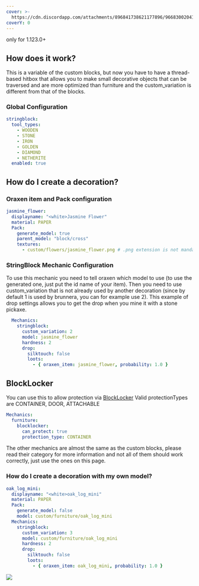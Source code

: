 ```yaml
---
cover: >-
  https://cdn.discordapp.com/attachments/896841738621177896/966830020419014666/unknown.png
coverY: 0
---
```


only for 1.123.0+


## How does it work?

This is a variable of the custom blocks, but now you have to have a thread-based hitbox that allows you to make small decorative objects that can be traversed and are more optimized than furniture and the custom\_variation is different from that of the blocks.

### Global Configuration

```yaml
stringblock:
  tool_types:
    - WOODEN
    - STONE
    - IRON
    - GOLDEN
    - DIAMOND
    - NETHERITE
  enabled: true
```

## How do I create a decoration?

### Oraxen item and Pack configuration

```yaml
jasmine_flower:
  displayname: "<white>Jasmine Flower"
  material: PAPER
  Pack:
    generate_model: true
    parent_model: "block/cross"
    textures:
      - custom/flowers/jasmine_flower.png # .png extension is not mandatory
```

### StringBlock Mechanic Configuration

To use this mechanic you need to tell oraxen which model to use (to use the generated one, just put the id name of your item). Then you need to use custom\_variation that is not already used by another decoration (since by default 1 is used by brunnera, you can for example use 2). This example of drop settings allows you to get the drop when you mine it with a stone pickaxe.

```yaml
  Mechanics:
    stringblock:
      custom_variation: 2
      model: jasmine_flower
      hardness: 2
      drop:
        silktouch: false
        loots:
          - { oraxen_item: jasmine_flower, probability: 1.0 }
```

## BlockLocker
You can use this to allow protection via [BlockLocker](https://www.spigotmc.org/resources/blocklocker.3268/)
Valid protectionTypes are CONTAINER, DOOR, ATTACHABLE
```yaml
Mechanics:
  furniture:
    blocklocker:
      can_protect: true
      protection_type: CONTAINER
```

The other mechanics are almost the same as the custom blocks, please read their category for more information and not all of them should work correctly, just use the ones on this page.

### How do I create a decoration with my own model?

```yaml
oak_log_mini:
  displayname: "<white>oak_log_mini"
  material: PAPER
  Pack:
    generate_model: false
    model: custom/furniture/oak_log_mini
  Mechanics:
    stringblock:
      custom_variation: 3
      model: custom/furniture/oak_log_mini
      hardness: 2
      drop:
        silktouch: false
        loots:
          - { oraxen_item: oak_log_mini, probability: 1.0 }
```

![](https://cdn.discordapp.com/attachments/958524021035647046/961424759718047784/unknown.png)
